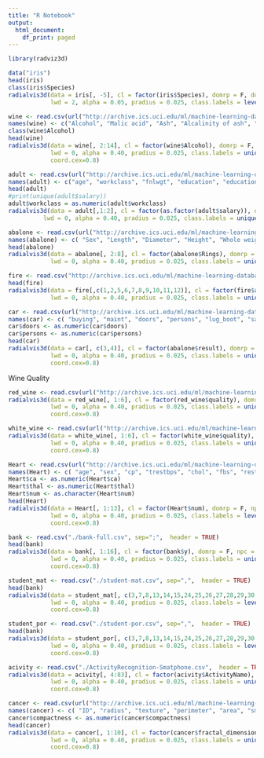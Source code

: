 ```yaml
---
title: "R Notebook"
output:
  html_document:
    df_print: paged
---
```

```r
library(radviz3d)
```

```r
data("iris")
head(iris)
class(iris$Species)
radialvis3d(data = iris[, -5], cl = factor(iris$Species), domrp = F, doGtrans = F, 
            lwd = 2, alpha = 0.05, pradius = 0.025, class.labels = levels(iris$Species))

```

```r
wine <- read.csv(url("http://archive.ics.uci.edu/ml/machine-learning-databases/wine/wine.data"),  header = TRUE)
names(wine) <- c("Alcohol", "Malic acid", "Ash", "Alcalinity of ash", "Magnesium", "Total phenols", "Flavanoids", "Nonflavanoid phenols", "Proanthocyanins", "Color intensity", "Hue", "OD280/OD315 of diluted wines", "Proline", "Last")
class(wine$Alcohol)
head(wine)
radialvis3d(data = wine[, 2:14], cl = factor(wine$Alcohol), domrp = F, npc = 3,doGtrans = F, 
            lwd = 0, alpha = 0.40, pradius = 0.025, class.labels = unique(wine$Alcohol),
            coord.cex=0.8)
```

```r


adult <- read.csv(url("http://archive.ics.uci.edu/ml/machine-learning-databases/adult/adult.data"),  header = TRUE)
names(adult) <- c("age", "workclass", "fnlwgt", "education", "education-num", "marital-status", "occupation", "relationship", "race", "sex", "capital-gain", "capital-loss", "hours-per-week", "native-country","salary")
head(adult)
#print(unique(adult$salary))
adult$workclass = as.numeric(adult$workclass)
radialvis3d(data = adult[,1:2], cl = factor(as.factor(adult$salary)), domrp = F, doGtrans = F, 
          lwd = 0, alpha = 0.40, pradius = 0.025, class.labels = unique(adult$salary))

```
```r
abalone <- read.csv(url("http://archive.ics.uci.edu/ml/machine-learning-databases/abalone/abalone.data"),  header = TRUE)
names(abalone) <- c( "Sex", "Length", "Diameter", "Height", "Whole weight", "Shucked weight", "Viscera weight", "Shell weight ", "Rings")
head(abalone)
radialvis3d(data = abalone[, 2:8], cl = factor(abalone$Rings), domrp = F, npc = 3,doGtrans = F,
            lwd = 0, alpha = 0.40, pradius = 0.025, class.labels = unique(abalone$Rings),coord.cex=0.8)
```
```r
fire <- read.csv("http://archive.ics.uci.edu/ml/machine-learning-databases/forest-fires/forestfires.csv",  header = TRUE)
head(fire)
radialvis3d(data = fire[,c(1,2,5,6,7,8,9,10,11,12)], cl = factor(fire$area), domrp = F, npc = 3,doGtrans = F,
            lwd = 0, alpha = 0.40, pradius = 0.025, class.labels = unique(fire$area), coord.cex=0.8)

```
```r
car <- read.csv(url("http://archive.ics.uci.edu/ml/machine-learning-databases/car/car.data"),  header = TRUE)
names(car) <- c( "buying", "maint", "doors", "persons", "lug_boot", "safety", "result")
car$doors <- as.numeric(car$doors)
car$persons <- as.numeric(car$persons)
head(car)
radialvis3d(data = car[, c(3,4)], cl = factor(abalone$result), domrp = F, npc = 3,doGtrans = F,
            lwd = 0, alpha = 0.40, pradius = 0.025, class.labels = unique(car$result),
            coord.cex=0.8)
```
Wine Quality
```r
red_wine <- read.csv(url("http://archive.ics.uci.edu/ml/machine-learning-databases/wine-quality/winequality-red.csv"), sep=";",  header = TRUE)
radialvis3d(data = red_wine[, 1:6], cl = factor(red_wine$quality), domrp = F, npc = 3,doGtrans = F,
            lwd = 0, alpha = 0.40, pradius = 0.025, class.labels = unique(red_wine$quality),
            coord.cex=0.8)
```

```r
white_wine <- read.csv(url("http://archive.ics.uci.edu/ml/machine-learning-databases/wine-quality/winequality-white.csv"), sep=";",  header = TRUE)
radialvis3d(data = white_wine[, 1:6], cl = factor(white_wine$quality), domrp = F, npc = 3,doGtrans = F,
            lwd = 0, alpha = 0.40, pradius = 0.025, class.labels = unique(white_wine$quality),
            coord.cex=0.8)
```
```r
Heart <- read.csv(url("http://archive.ics.uci.edu/ml/machine-learning-databases/heart-disease/processed.cleveland.data"),  header = TRUE)
names(Heart) <- c( "age", "sex", "cp", "trestbps", "chol", "fbs", "restecg", "thalach", "exang","oldpeak","slope","ca","thal","num")
Heart$ca <- as.numeric(Heart$ca)
Heart$thal <- as.numeric(Heart$thal)
Heart$num <- as.character(Heart$num)
head(Heart)
radialvis3d(data = Heart[, 1:13], cl = factor(Heart$num), domrp = F, npc = 3,doGtrans = F,
            lwd = 0, alpha = 0.40, pradius = 0.025, class.labels = levels(Heart$num),
            coord.cex=0.8)
```
```r
bank <- read.csv("./bank-full.csv", sep=";",  header = TRUE)
head(bank)
radialvis3d(data = bank[, 1:16], cl = factor(bank$y), domrp = F, npc = 3,doGtrans = F,
            lwd = 0, alpha = 0.40, pradius = 0.025, class.labels = unique(bank$y),
            coord.cex=0.8)
```

```r
student_mat <- read.csv("./student-mat.csv", sep=",",  header = TRUE)
head(bank)
radialvis3d(data = student_mat[, c(3,7,8,13,14,15,24,25,26,27,28,29,30,31,32)], cl = factor(student_mat$G3), domrp = F, npc = 3,doGtrans = F,
            lwd = 0, alpha = 0.40, pradius = 0.025, class.labels = levels(student_mat$G3),
            coord.cex=0.8)
```
```r
student_por <- read.csv("./student-por.csv", sep=",",  header = TRUE)
head(bank)
radialvis3d(data = student_por[, c(3,7,8,13,14,15,24,25,26,27,28,29,30,31,32)], cl = factor(student_por$G3), domrp = F, npc = 3,doGtrans = F,
            lwd = 0, alpha = 0.40, pradius = 0.025, class.labels = levels(student_por$G3),
            coord.cex=0.8)
```
```r
acivity <- read.csv("./ActivityRecognition-Smatphone.csv",  header = TRUE)
radialvis3d(data = acivity[, 4:83], cl = factor(acivity$ActivityName), domrp = F, npc = 3,doGtrans = F,
            lwd = 0, alpha = 0.40, pradius = 0.025, class.labels = unique(acivity$ActivityName),
            coord.cex=0.8)
```
```r
cancer <- read.csv(url("http://archive.ics.uci.edu/ml/machine-learning-databases/breast-cancer-wisconsin/breast-cancer-wisconsin.data"),  header = TRUE)
names(cancer) <- c( "ID", "radius", "texture", "perimeter", "area", "smoothness", "compactness", "concavity"," concave points","symmetry","fractal_dimension")
cancer$compactness <- as.numeric(cancer$compactness)
head(cancer)
radialvis3d(data = cancer[, 1:10], cl = factor(cancer$fractal_dimension), domrp = F, npc = 3,doGtrans = F,
            lwd = 0, alpha = 0.40, pradius = 0.025, class.labels = unique(cancer$fractal_dimension),
            coord.cex=0.8)
```